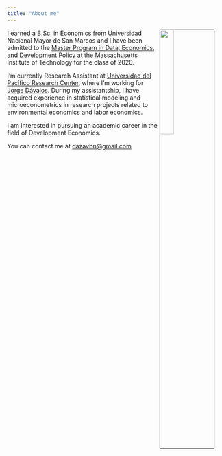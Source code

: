 ```yaml
---
title: "About me"
---
```


<!-- Global site tag (gtag.js) - Google Analytics -->

<script async src="https://www.googletagmanager.com/gtag/js?id=UA-133529875-2"></script>
<script>
  window.dataLayer = window.dataLayer || [];
  function gtag(){dataLayer.push(arguments);}
  gtag('js', new Date());

  gtag('config', 'UA-133529875-2');
</script>

<!-- If you are using this code as a reference for your own website, please DO NOT COPY the previous part. That commands are aimed to allow Google Analytics to analize the visits to my webpage. You can generate yours free in Google Analytics  webpage.-->

<link rel="stylesheet" href="styles.css" type="text/css">

<img src="images/BrianDaza.jpg" style="width:25%; border:1px solid; margin-right: 20px" align="right">

I earned a B.Sc. in Economics from Universidad Nacional Mayor de San Marcos and I have been admitted to the [Master Program in Data, Economics, and Development Policy](https://micromasters.mit.edu/dedp/blended-masters-program/) at the Massachusetts Institute of Technology for the class of 2020.

I'm currently Research Assistant at [Universidad del Pacífico Research Center](https://ciup.up.edu.pe/), where I'm working for [Jorge Dávalos](http://www.up.edu.pe/en/Paginas/professor-profile.aspx?idd=000168211). During my assistantship, I have acquired experience in statistical modeling and microeconometrics in research projects related to environmental economics and labor economics.


I am interested in pursuing an academic career in the field of Development Economics.

You can contact me at [dazavbn@gmail.com](mailto:dazavbn@gmail.com)

<br><br><br><br><br>